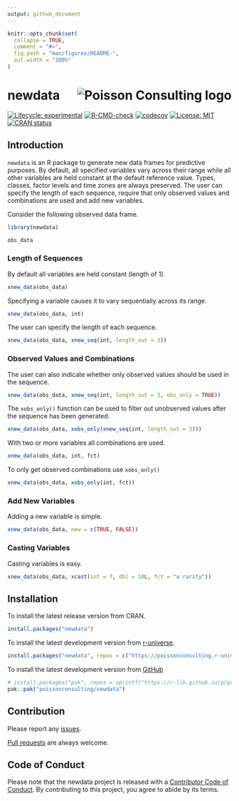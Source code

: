 ```yaml
---
output: github_document
---
```


<!-- README.md is generated from README.Rmd. Please edit that file -->

```r
knitr::opts_chunk$set(
  collapse = TRUE,
  comment = "#>",
  fig.path = "man/figures/README-",
  out.width = "100%"
)
```

# newdata <img src="man/figures/logo.png" align="right" alt= "Poisson Consulting logo"/>

<!-- badges: start -->
[![Lifecycle: experimental](https://img.shields.io/badge/lifecycle-experimental-orange.svg)](https://lifecycle.r-lib.org/articles/stages.html#experimental)
[![R-CMD-check](https://github.com/poissonconsulting/newdata/actions/workflows/R-CMD-check.yaml/badge.svg)](https://github.com/poissonconsulting/newdata/actions/workflows/R-CMD-check.yaml)
[![codecov](https://codecov.io/gh/poissonconsulting/newdata/graph/badge.svg?token=pJO8edj5Wu)](https://codecov.io/gh/poissonconsulting/newdata)
[![License: MIT](https://img.shields.io/badge/License-MIT-green.svg)](https://opensource.org/license/mit)
[![CRAN status](https://www.r-pkg.org/badges/version/newdata)](https://cran.r-project.org/package=newdata)
<!-- badges: end -->

## Introduction

`newdata` is an R package to generate new data frames for predictive purposes. 
By default, all specified variables vary across their range 
while all other variables are held constant at the default reference value.
Types, classes, factor levels and time zones are always preserved.
The user can specify the length of each sequence, require that only
observed values and combinations are used and add new variables.

Consider the following observed data frame.
```r
library(newdata)

obs_data
```

### Length of Sequences

By default all variables are held constant (length of 1).
```r
xnew_data(obs_data)
```

Specifying a variable causes it to vary sequentially across its range.
```r
xnew_data(obs_data, int)
```

The user can specify the length of each sequence.
```r
xnew_data(obs_data, xnew_seq(int, length_out = 3))
```

### Observed Values and Combinations

The user can also indicate whether only observed values should be used in the sequence.
```r
xnew_data(obs_data, xnew_seq(int, length_out = 3, obs_only = TRUE))
```

The `xobs_only()` function can be used to filter out unobserved values after the sequence has been generated.
```r
xnew_data(obs_data, xobs_only(xnew_seq(int, length_out = 3)))
```

With two or more variables all combinations are used.
```r
xnew_data(obs_data, int, fct)
```

To only get observed combinations use `xobs_only()`
```r
xnew_data(obs_data, xobs_only(int, fct))
```

### Add New Variables

Adding a new variable is simple.
```r
xnew_data(obs_data, new = c(TRUE, FALSE))
```

### Casting Variables

Casting variables is easy.
```r
xnew_data(obs_data, xcast(int = 7, dbl = 10L, fct = "a rarity"))
```

## Installation

To install the latest release version from CRAN.
```r
install.packages("newdata")
```

To install the latest development version from [r-universe](https://poissonconsulting.r-universe.dev/newdata).
```r
install.packages("newdata", repos = c("https://poissonconsulting.r-universe.dev", "https://cloud.r-project.org"))
```

To install the latest development version from [GitHub](https://github.com/poissonconsulting/newdata)
```r
# install.packages("pak", repos = sprintf("https://r-lib.github.io/p/pak/stable/%s/%s/%s", .Platform$pkgType, R.Version()$os, R.Version()$arch))
pak::pak("poissonconsulting/newdata")
```

## Contribution

Please report any [issues](https://github.com/poissonconsulting/newdata/issues).

[Pull requests](https://github.com/poissonconsulting/newdata/pulls) are always welcome.

## Code of Conduct

Please note that the newdata project is released with a [Contributor Code of Conduct](https://contributor-covenant.org/version/2/1/CODE_OF_CONDUCT.html). By contributing to this project, you agree to abide by its terms.
